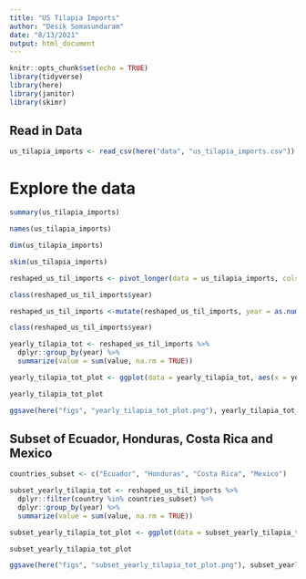 ```yaml
---
title: "US Tilapia Imports"
author: "Desik Somasundaram"
date: "8/13/2021"
output: html_document
---
```


```r
knitr::opts_chunk$set(echo = TRUE)
library(tidyverse)
library(here)
library(janitor)
library(skimr)
```

## Read in Data

```r
us_tilapia_imports <- read_csv(here("data", "us_tilapia_imports.csv"))
```
# Explore the data

```r
summary(us_tilapia_imports)

names(us_tilapia_imports)

dim(us_tilapia_imports)

skim(us_tilapia_imports)
```
```r
reshaped_us_til_imports <- pivot_longer(data = us_tilapia_imports, cols = !country, names_to = "year")

class(reshaped_us_til_imports$year)

reshaped_us_til_imports <-mutate(reshaped_us_til_imports, year = as.numeric(year))

class(reshaped_us_til_imports$year)
```
```r

yearly_tilapia_tot <- reshaped_us_til_imports %>% 
  dplyr::group_by(year) %>% 
  summarize(value = sum(value, na.rm = TRUE))

yearly_tilapia_tot_plot <- ggplot(data = yearly_tilapia_tot, aes(x = year, y = value)) + geom_line() + labs(title = "Total US Tilapia Imports by Year") + xlab("Year") + ylab("Tilapia Imports Total Weights (in thousands of pounds)")

yearly_tilapia_tot_plot

ggsave(here("figs", "yearly_tilapia_tot_plot.png"), yearly_tilapia_tot_plot)
```
## Subset of Ecuador, Honduras, Costa Rica and Mexico

```r

countries_subset <- c("Ecuador", "Honduras", "Costa Rica", "Mexico")

subset_yearly_tilapia_tot <- reshaped_us_til_imports %>% 
  dplyr::filter(country %in% countries_subset) %>% 
  dplyr::group_by(year) %>% 
  summarize(value = sum(value, na.rm = TRUE))

subset_yearly_tilapia_tot_plot <- ggplot(data = subset_yearly_tilapia_tot, aes(x = year, y = value)) + geom_line() + labs(title = "Total US Tilapia Imports by Year") + xlab("Year") + ylab("Tilapia Imports Total Weights (in thousands of pounds)")

subset_yearly_tilapia_tot_plot

ggsave(here("figs", "subset_yearly_tilapia_tot_plot.png"), subset_yearly_tilapia_tot_plot)
```

